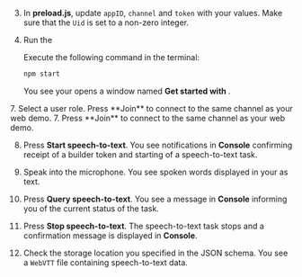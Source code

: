 <PlatformWrapper platform="electron">

3.  In **preload.js**, update `appID`, `channel` and `token` with your values. Make sure that the `Uid` is set to a non-zero integer.

3.  Run the <Vpl k="CLIENT" />
    
    Execute the following command in the terminal:
    ```bash
    npm start
    ```
    You see your <Vpl k="CLIENT" /> opens a window named **Get started with <Vpd k="PRODUCT" />**.

<ProductWrapper product="interactive-live-streaming">
7. Select a user role. Press **Join** to connect to the same channel as your web demo.
</ProductWrapper>

<ProductWrapper notAllowed="interactive-live-streaming">
7. Press **Join** to connect to the same channel as your web demo.
</ProductWrapper>

8. Press **Start speech-to-text**. You see notifications in **Console** confirming receipt of a builder token and starting of a speech-to-text task.

9. Speak into the microphone. You see spoken words displayed in your <Vpl k="CLIENT" /> as text.

10. Press **Query speech-to-text**. You see a message in **Console** informing you of the current status of the task.

11. Press **Stop speech-to-text**. The speech-to-text task stops and a confirmation message is displayed in **Console**.

12. Check the storage location you specified in the JSON schema. You see a `WebVTT` file containing speech-to-text data.

</PlatformWrapper>
